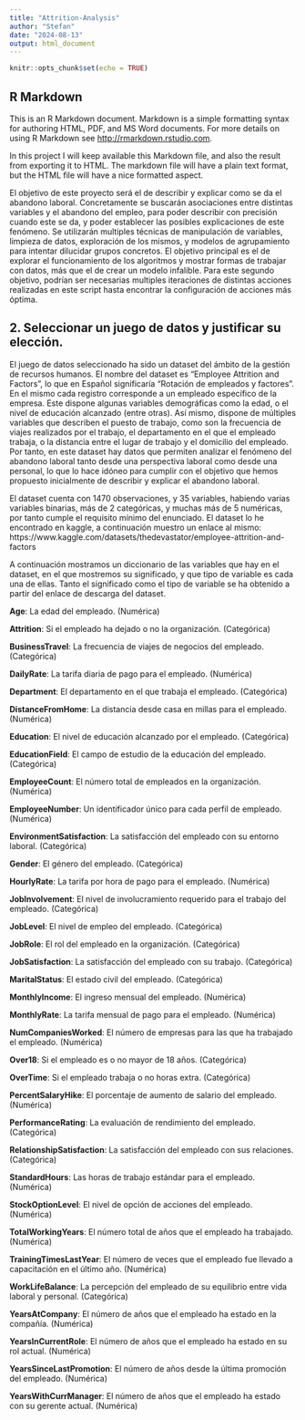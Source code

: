 ```yaml
---
title: "Attrition-Analysis"
author: "Stefan"
date: "2024-08-13"
output: html_document
---
```


```r
knitr::opts_chunk$set(echo = TRUE)
```

## R Markdown

This is an R Markdown document. Markdown is a simple formatting syntax for authoring HTML, PDF, and MS Word documents. For more details on using R Markdown see <http://rmarkdown.rstudio.com>.

In this project I will keep available this Markdown file, and also the result from exporting it to HTML. The markdown file will have a plain text format, but the HTML file will have a nice formatted aspect.

El objetivo de este proyecto será el de describir y explicar como se da el abandono laboral. Concretamente se buscarán asociaciones entre distintas variables y el abandono del empleo, para poder describir con precisión cuando este se da, y poder establecer las posibles explicaciones de este fenómeno. Se utilizarán multiples técnicas de manipulación de variables, limpieza de datos, exploración de los mismos, y modelos de agrupamiento para intentar dilucidar grupos concretos. El objetivo principal es el de explorar el funcionamiento de los algoritmos y mostrar formas de trabajar con datos, más que el de crear un modelo infalible. Para este segundo objetivo, podrían ser necesarias multiples iteraciones de distintas acciones realizadas en este script hasta encontrar la configuración de acciones más óptima.

## 2. Seleccionar un juego de datos y justificar su elección.

El juego de datos seleccionado ha sido un dataset del ámbito de la gestión de recursos humanos. El nombre del dataset es "Employee Attrition and Factors", lo que en Español significaría "Rotación de empleados y factores". En el mismo cada registro corresponde a un empleado específico de la empresa. Este dispone algunas variables demográficas como la edad, o el nivel de educación alcanzado (entre otras). Así mismo, dispone de múltiples variables que describen el puesto de trabajo, como son la frecuencia de viajes realizados por el trabajo, el departamento en el que el empleado trabaja, o la distancia entre el lugar de trabajo y el domicilio del empleado. Por tanto, en este dataset hay datos que permiten analizar el fenómeno del abandono laboral tanto desde una perspectiva laboral como desde una personal, lo que lo hace idóneo para cumplir con el objetivo que hemos propuesto inicialmente de describir y explicar el abandono laboral.

El dataset cuenta con 1470 observaciones, y 35 variables, habiendo varias variables binarias, más de 2 categóricas, y muchas más de 5 numéricas, por tanto cumple el requisito mínimo del enunciado. El dataset lo he encontrado en kaggle, a continuación muestro un enlace al mismo: https://www.kaggle.com/datasets/thedevastator/employee-attrition-and-factors

A continuación mostramos un diccionario de las variables que hay en el dataset, en el que mostremos su significado, y que tipo de variable es cada una de ellas. Tanto el significado como el tipo de variable se ha obtenido a partir del enlace de descarga del dataset.

**Age**: La edad del empleado. (Numérica)

**Attrition**: Si el empleado ha dejado o no la organización. (Categórica)

**BusinessTravel**: La frecuencia de viajes de negocios del empleado. (Categórica)

**DailyRate**: La tarifa diaria de pago para el empleado. (Numérica)

**Department**: El departamento en el que trabaja el empleado. (Categórica)

**DistanceFromHome**: La distancia desde casa en millas para el empleado. (Numérica)

**Education**: El nivel de educación alcanzado por el empleado. (Categórica)

**EducationField**: El campo de estudio de la educación del empleado. (Categórica)

**EmployeeCount**: El número total de empleados en la organización. (Numérica)

**EmployeeNumber**: Un identificador único para cada perfil de empleado. (Numérica)

**EnvironmentSatisfaction**: La satisfacción del empleado con su entorno laboral. (Categórica)

**Gender**: El género del empleado. (Categórica)

**HourlyRate**: La tarifa por hora de pago para el empleado. (Numérica)

**JobInvolvement**: El nivel de involucramiento requerido para el trabajo del empleado. (Categórica)

**JobLevel**: El nivel de empleo del empleado. (Categórica)

**JobRole**: El rol del empleado en la organización. (Categórica)

**JobSatisfaction**: La satisfacción del empleado con su trabajo. (Categórica)

**MaritalStatus**: El estado civil del empleado. (Categórica)

**MonthlyIncome**: El ingreso mensual del empleado. (Numérica)

**MonthlyRate**: La tarifa mensual de pago para el empleado. (Numérica)

**NumCompaniesWorked**: El número de empresas para las que ha trabajado el empleado. (Numérica)

**Over18**: Si el empleado es o no mayor de 18 años. (Categórica)

**OverTime**: Si el empleado trabaja o no horas extra. (Categórica)

**PercentSalaryHike**: El porcentaje de aumento de salario del empleado. (Numérica)

**PerformanceRating**: La evaluación de rendimiento del empleado. (Categórica)

**RelationshipSatisfaction**: La satisfacción del empleado con sus relaciones. (Categórica)

**StandardHours**: Las horas de trabajo estándar para el empleado. (Numérica)

**StockOptionLevel**: El nivel de opción de acciones del empleado. (Numérica)

**TotalWorkingYears**: El número total de años que el empleado ha trabajado. (Numérica)

**TrainingTimesLastYear**: El número de veces que el empleado fue llevado a capacitación en el último año. (Numérica)

**WorkLifeBalance**: La percepción del empleado de su equilibrio entre vida laboral y personal. (Categórica)

**YearsAtCompany**: El número de años que el empleado ha estado en la compañía. (Numérica)

**YearsInCurrentRole**: El número de años que el empleado ha estado en su rol actual. (Numérica)

**YearsSinceLastPromotion**: El número de años desde la última promoción del empleado. (Numérica)

**YearsWithCurrManager**: El número de años que el empleado ha estado con su gerente actual. (Numérica)


